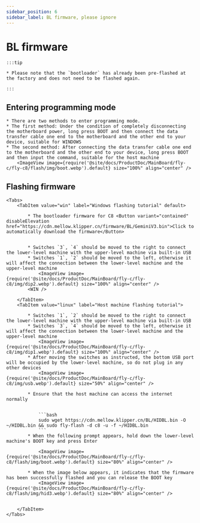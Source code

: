 ```yaml
---
sidebar_position: 6
sidebar_label: BL firmware, please ignore
---
```



# BL firmware

    :::tip

    * Please note that the `bootloader` has already been pre-flashed at the factory and does not need to be flashed again.

    :::

## Entering programming mode


    * There are two methods to enter programming mode.
    * The first method: Under the condition of completely disconnecting the motherboard power, long press BOOT and then connect the data transfer cable one end to the motherboard and the other end to your device, suitable for WINDOWS
    * The second method: After connecting the data transfer cable one end to the motherboard and the other end to your device, long press BOOT and then input the command, suitable for the host machine
        <ImageView image={require('@site/docs/ProductDoc/MainBoard/fly-c/fly-c8/flash/img/boot.webp').default} size="100%" align="center" />

## Flashing firmware
    <Tabs>
        <TabItem value="win" label="Windows flashing tutorial" default>

            * The bootloader firmware for C8 <Button variant="contained" disableElevation href="https://cdn.mellow.klipper.cn/firmware/BL/GeminiV3.bin">Click to automatically download the firmware</Button>


            * Switches `3`, `4` should be moved to the right to connect the lower-level machine with the upper-level machine via built-in USB
            * Switches `1`, `2` should be moved to the left, otherwise it will affect the connection between the lower-level machine and the upper-level machine
                <ImageView image={require('@site/docs/ProductDoc/MainBoard/fly-c/fly-c8/img/dip2.webp').default} size="100%" align="center" />
            <WIN />

        </TabItem>
        <TabItem value="linux" label="Host machine flashing tutorial">

            * Switches `1`, `2` should be moved to the right to connect the lower-level machine with the upper-level machine via built-in USB
            * Switches `3`, `4` should be moved to the left, otherwise it will affect the connection between the lower-level machine and the upper-level machine
                <ImageView image={require('@site/docs/ProductDoc/MainBoard/fly-c/fly-c8/img/dip1.webp').default} size="100%" align="center" />
            * After moving the switches as instructed, the bottom USB port will be occupied by the lower-level machine, so do not plug in any other devices
                <ImageView image={require('@site/docs/ProductDoc/MainBoard/fly-c/fly-c8/img/usb.webp').default} size="50%" align="center" />

            * Ensure that the host machine can access the internet normally


                ```bash
                sudo wget https://cdn.mellow.klipper.cn/BL/HIDBL.bin -O ~/HIDBL.bin && sudo fly-flash -d c8 -u -f ~/HIDBL.bin
                ```
            * When the following prompt appears, hold down the lower-level machine's BOOT key and press Enter

                <ImageView image={require('@site/docs/ProductDoc/MainBoard/fly-c/fly-c8/flash/img/boot.webp').default} size="80%" align="center" />

            * When the image below appears, it indicates that the firmware has been successfully flashed and you can release the BOOT key
                <ImageView image={require('@site/docs/ProductDoc/MainBoard/fly-c/fly-c8/flash/img/hid3.webp').default} size="80%" align="center" />


        </TabItem>
    </Tabs>